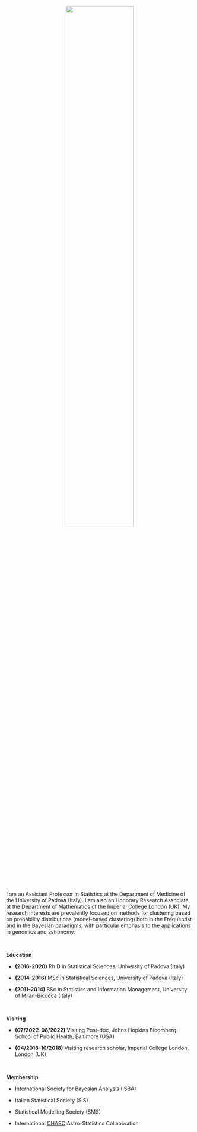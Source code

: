 <p align="center">
<img src="files/prato.jpg" style="width:60%">
</p>

&nbsp;   &nbsp;   &nbsp;

I am an Assistant Professor in Statistics at the Department of Medicine of  the University of Padova (Italy). I am also an Honorary Research Associate at the Department of Mathematics of the Imperial College London (UK). 
My research interests are prevalently focused on methods for clustering based on probability distributions (model-based clustering) both in the Frequentist and in the Bayesian paradigms, with particular emphasis to the applications in genomics and astronomy.

&nbsp; 

**Education**

- **(2016-2020)** Ph.D in Statistical Sciences, University of Padova (Italy)

- **(2014-2016)** MSc in Statistical Sciences, University of Padova (Italy)

- **(2011-2014)** BSc in Statistics and Information Management, University of Milan-Bicocca (Italy)

&nbsp; 

**Visiting**

- **(07/2022-08/2022)** Visiting Post-doc, Johns Hopkins Bloomberg School of Public Health, Baltimore (USA)

- **(04/2018-10/2018)** Visiting research scholar, Imperial College London, London (UK)

&nbsp; 

**Membership**

- International Society for Bayesian Analysis (ISBA)

- Italian Statistical Society (SIS)

- Statistical Modelling Society (SMS)

- International [CHASC](International CHASC Astro-Statistics Collaboration) Astro-Statistics Collaboration 
<!---
&nbsp;   &nbsp;
<p align="center">
<img src="files/unipd.png" style="width:25%">
&nbsp;&nbsp;&nbsp;&nbsp;&nbsp;&nbsp;&nbsp;&nbsp;&nbsp;&nbsp;
Sponsored by: 
<img src="files/NCI.png" style="width:25%">
</p>
--->